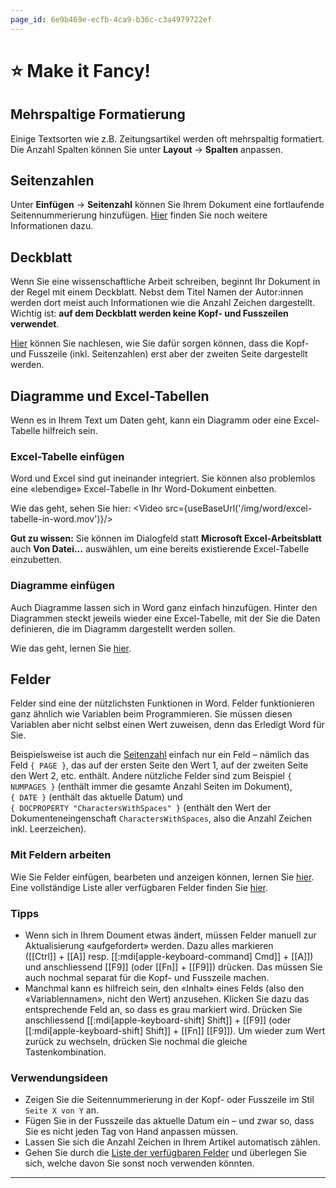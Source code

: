 ```yaml
---
page_id: 6e9b469e-ecfb-4ca9-b36c-c3a4979722ef
---
```



# ⭐️ Make it Fancy!
## Mehrspaltige Formatierung
Einige Textsorten wie z.B. Zeitungsartikel werden oft mehrspaltig formatiert. Die Anzahl Spalten können Sie unter __Layout__ → __Spalten__ anpassen.

## Seitenzahlen
Unter __Einfügen__ → __Seitenzahl__ können Sie Ihrem Dokument eine fortlaufende Seitennummerierung hinzufügen. [Hier](https://support.microsoft.com/de-de/office/einf%C3%BCgen-von-seitenzahlen-9f366518-0500-4b45-903d-987d3827c007) finden Sie noch weitere Informationen dazu.

## Deckblatt
Wenn Sie eine wissenschaftliche Arbeit schreiben, beginnt Ihr Dokument in der Regel mit einem Deckblatt. Nebst dem Titel Namen der Autor:innen werden dort meist auch Informationen wie die Anzahl Zeichen dargestellt. Wichtig ist: **auf dem Deckblatt werden keine Kopf- und Fusszeilen verwendet**. 

[Hier](https://support.microsoft.com/de-de/office/sp%C3%A4teres-beginnen-mit-der-seitennummerierung-in-ihrem-dokument-c73e3d55-d722-4bd0-886e-0b0bd0eb3f02) können Sie nachlesen, wie Sie dafür sorgen können, dass die Kopf- und Fusszeile (inkl. Seitenzahlen) erst aber der zweiten Seite dargestellt werden.

## Diagramme und Excel-Tabellen
Wenn es in Ihrem Text um Daten geht, kann ein Diagramm oder eine Excel-Tabelle hilfreich sein. 

### Excel-Tabelle einfügen
Word und Excel sind gut ineinander integriert. Sie können also problemlos eine «lebendige» Excel-Tabelle in Ihr Word-Dokument einbetten. 

Wie das geht, sehen Sie hier:
<Video src={useBaseUrl('/img/word/excel-tabelle-in-word.mov')}/>

**Gut zu wissen:** Sie können im Dialogfeld statt __Microsoft Excel-Arbeitsblatt__ auch __Von Datei…__ auswählen, um eine bereits existierende Excel-Tabelle einzubetten.

### Diagramme einfügen
Auch Diagramme lassen sich in Word ganz einfach hinzufügen. Hinter den Diagrammen steckt jeweils wieder eine Excel-Tabelle, mit der Sie die Daten definieren, die im Diagramm dargestellt werden sollen.

Wie das geht, lernen Sie [hier](https://support.microsoft.com/de-de/office/schritte-zum-erstellen-eines-diagramms-0baf399e-dd61-4e18-8a73-b3fd5d5680c2).

## Felder
Felder sind eine der nützlichsten Funktionen in Word. Felder funktionieren ganz ähnlich wie Variablen beim Programmieren. Sie müssen diesen Variablen aber nicht selbst einen Wert zuweisen, denn das Erledigt Word für Sie.

Beispielsweise ist auch die [Seitenzahl](#seitenzahlen) einfach nur ein Feld – nämlich das Feld `{ PAGE }`, das auf der ersten Seite den Wert $1$, auf der zweiten Seite den Wert $2$, etc. enthält. Andere nützliche Felder sind zum Beispiel `{ NUMPAGES }` (enthält immer die gesamte Anzahl Seiten im Dokument), `{ DATE }` (enthält das aktuelle Datum) und `{ DOCPROPERTY "CharactersWithSpaces" }` (enthält den Wert der Dokumenteneingenschaft `CharactersWithSpaces`, also die Anzahl Zeichen inkl. Leerzeichen).

### Mit Feldern arbeiten
Wie Sie Felder einfügen, bearbeten und anzeigen können, lernen Sie [hier](https://support.microsoft.com/de-de/office/einf%C3%BCgen-bearbeiten-und-anzeigen-von-feldern-in-word-c429bbb0-8669-48a7-bd24-bab6ba6b06bb). Eine vollständige Liste aller verfügbaren Felder finden Sie [hier](https://support.microsoft.com/de-de/office/liste-der-feldfunktionen-in-word-1ad6d91a-55a7-4a8d-b535-cf7888659a51).

### Tipps
- Wenn sich in Ihrem Doument etwas ändert, müssen Felder manuell zur Aktualisierung «aufgefordert» werden. Dazu alles markieren ([[Ctrl]] + [[A]] resp. [[:mdi[apple-keyboard-command] Cmd]] + [[A]]) und anschliessend [[F9]] (oder [[Fn]] + [[F9]]) drücken. Das müssen Sie auch nochmal separat für die Kopf- und Fusszeile machen.
- Manchmal kann es hilfreich sein, den «Inhalt» eines Felds (also den «Variablennamen», nicht den Wert) anzusehen. Klicken Sie dazu das entsprechende Feld an, so dass es grau markiert wird. Drücken Sie anschliessend [[:mdi[apple-keyboard-shift] Shift]] + [[F9]] (oder [[:mdi[apple-keyboard-shift] Shift]] + [[Fn]] [[F9]]). Um wieder zum Wert zurück zu wechseln, drücken Sie nochmal die gleiche Tastenkombination.

### Verwendungsideen
- Zeigen Sie die Seitennummerierung in der Kopf- oder Fusszeile im Stil `Seite X von Y` an.
- Fügen Sie in der Fusszeile das aktuelle Datum ein – und zwar so, dass Sie es nicht jeden Tag von Hand anpassen müssen.
- Lassen Sie sich die Anzahl Zeichen in Ihrem Artikel automatisch zählen.
- Gehen Sie durch die [Liste der verfügbaren Felder](https://support.microsoft.com/de-de/office/liste-der-feldfunktionen-in-word-1ad6d91a-55a7-4a8d-b535-cf7888659a51) und überlegen Sie sich, welche davon Sie sonst noch verwenden könnten.

---
